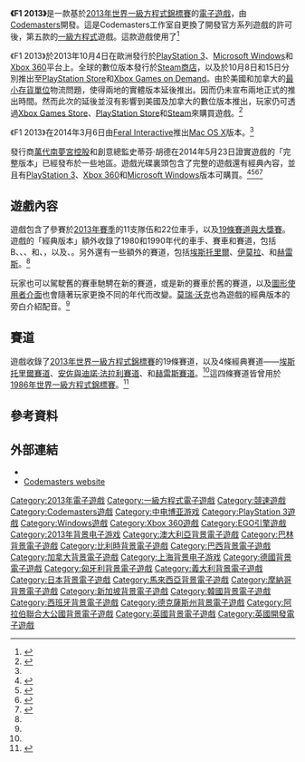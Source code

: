 {{noteTA
|G1=F1
|G2=Games
}}
{{Infobox VG
|title = F1 2013
|image = File:F12013Cover.jpg
|caption = 《F1 2013》欧版遊戲封面
|developer = Codemasters Birmingham<br />[[Feral_Interactive|Feral Interactive]]<small>（[[Mac_OS_X|Mac OS X]]）</small><ref name="Mac">{{cite news|url=http://www.feralinteractive.com/en/news/412/|title=A strong start: F1™ 2013 out now on Mac!|date=2014-03-06|work=feralinteractive.com|publisher=Feral Interactive|accessdate=2014-05-28|archive-date=2014-03-06|archive-url=https://web.archive.org/web/20140306204802/http://www.feralinteractive.com/en/news/412/|dead-url=no}}</ref>
|publisher = [[Codemasters|Codemasters]]<br />[[Feral_Interactive|Feral Interactive]]<small>（[[Mac_OS_X|Mac OS X]]）</small>
[[萬代南夢宮控股|萬代南夢宮控股]]（家用遊戲機版本，僅限英國）<ref>{{cite web |author=Chris Scullion |url=http://www.computerandvideogames.com/423538/namco-bandai-uk-release-schedule-updated/ |title=News: Namco Bandai UK release schedule updated |publisher=ComputerAndVideoGames.com |date=9 August 2013 |accessdate=7 October 2013 |archive-date=2013-12-02 |archive-url=https://web.archive.org/web/20131202232347/http://www.computerandvideogames.com/423538/namco-bandai-uk-release-schedule-updated/ |dead-url=no }}</ref>
|director = 史蒂芬·胡德（Steven Hood）<br /><small>（[[創意總監|創意總監]]）</small>
|series = [[一級方程式電子遊戲|一級方程式]]
|engine = {{link-en|EGO (遊戲引擎)|EGO (game engine)|EGO引擎3.0}}
|release = {{vgrelease|EU|2013年10月4日|NA|2013年10月8日<ref>{{cite news|url=http://www.formula1-game.com/us/news|title=F1™ 2013 SET TO RACE INTO STORES ON OCTOBER 8TH|date=2013-08-12|work=formula1-game.com|publisher=Codemasters|accessdate=2014-05-28|archiveurl=https://web.archive.org/web/20130816024711/http://www.formula1-game.com/us/news|archivedate=2013-08-16|dead-url=no}}</ref>}}
| genre = [[競速遊戲|競速]]
|modes = [[單人電子遊戲|單人]]、[[多人電子遊戲|多人]]
|platforms = [[Microsoft_Windows|Microsoft Windows]]、[[PlayStation_3|PlayStation 3]]、[[Xbox_360|Xbox 360]]、[[Mac_OS|Mac]]
}}

'''《F1 2013》'''是一款基於[[2013年世界一級方程式錦標賽|2013年世界一級方程式錦標賽]]的[[電子遊戲|電子遊戲]]，由[[Codemasters|Codemasters]]開發。這是Codemasters工作室自更換了開發官方系列遊戲的許可後，第五款的[[一級方程式電子遊戲|一級方程式]]遊戲。這款遊戲使用了{{link-en|EGO (遊戲引擎)|EGO (game engine)|EGO引擎}}<ref name="F12013Announcement">{{cite web|title=Announcing F1 2013|url=http://community.codemasters.com/t5/Codies-Blog/Announcing-F1-2013/ba-p/305818|publisher=Codemasters|accessdate=15 July 2013|deadurl=yes|archiveurl=https://web.archive.org/web/20131023080829/http://community.codemasters.com/t5/Codies-Blog/Announcing-F1-2013/ba-p/305818|archivedate=2013-10-23}}</ref>

《F1 2013》於2013年10月4日在歐洲發行於[[PlayStation_3|PlayStation 3]]、[[Microsoft_Windows|Microsoft Windows]]和[[Xbox_360|Xbox 360]]平台上。全球的數位版本發行於[[Steam|Steam商店]]，以及於10月8日和15日分別推出至[[PlayStation_Store|PlayStation Store]]和[[Xbox_Games_Store|Xbox Games on Demand]]。由於美國和加拿大的[[最小存貨單位|最小存貨單位]]物流問題，使得兩地的實體版本延後推出。因而仍未宣布兩地正式的推出時間。然而此次的延後並沒有影響到美國及加拿大的數位版本推出，玩家仍可透過[[Xbox_Games_Store|Xbox Games Store]]、[[PlayStation_Store|PlayStation Store]]和[[Steam|Steam]]來購買遊戲。<ref name="F12013Delay">{{cite web |title=North American F1 2013 Physical Retail Release Date To Be Revised |url=http://www.formula1-game.com/us/news/43/north-american-f1-2013-physical-retail-release-date-to-be-revised---digital-release-unaffected |publisher=Codemasters |accessdate=23 March 2014 |deadurl=yes |archiveurl=https://web.archive.org/web/20131231014545/http://www.formula1-game.com/us/news/43/north-american-f1-2013-physical-retail-release-date-to-be-revised---digital-release-unaffected |archivedate=2013-12-31 }}</ref>

《F1 2013》在2014年3月6日由[[Feral_Interactive|Feral Interactive]]推出[[Mac_OS_X|Mac OS X]]版本。<ref name="Mac" />

發行商[[萬代南夢宮控股|萬代南夢宮控股]]和創意總監史蒂芬·胡德在2014年5月23日證實遊戲的「完整版本」已經發布於一些地區。遊戲光碟裏頭包含了完整的遊戲還有經典內容，並且有[[PlayStation_3|PlayStation 3]]、[[Xbox_360|Xbox 360]]和[[Microsoft_Windows|Microsoft Windows]]版本可購買。<ref>{{cite web|url=http://www.bandainamcogames.co.uk/index.php/product/f1-2013-complete-edition/pc|title=F1 2013: COMPLETE EDITION (PC)|work=bandainamcogames.co.uk|publisher=[[萬代南夢宮控股|NAMCO BANDAI GAMES]]|accessdate=2014-05-28|deadurl=yes|archiveurl=https://web.archive.org/web/20140413142427/http://www.bandainamcogames.co.uk/index.php/product/f1-2013-complete-edition/pc|archivedate=2014-04-13}}</ref><ref>{{cite web|url=http://www.amazon.co.uk/Formula-2013-Complete-Edition-Xbox/dp/B00J03M6O6|title=Formula 1 2013: Complete Edition (Xbox 360)|work=amazon.co.uk|publisher=[[Amazon.com|Amazon.com]]|accessdate=2014-05-28|archive-date=2016-03-04|archive-url=https://web.archive.org/web/20160304235639/http://www.amazon.co.uk/Formula-2013-Complete-Edition-Xbox/dp/B00J03M6O6|dead-url=no}}</ref><ref>{{cite web|url=http://www.bandainamcogames.co.uk/product/f1-2013-complete-edition/xbox-360|title=F1 2013: COMPLETE EDITION (X360)|work=bandainamcogames.co.uk|publisher=[[萬代南夢宮控股|NAMCO BANDAI GAMES]]|accessdate=2014-05-28|deadurl=yes|archiveurl=https://web.archive.org/web/20140421064540/http://www.bandainamcogames.co.uk/product/f1-2013-complete-edition/xbox-360|archivedate=2014-04-21}}</ref><ref>{{cite web|url=https://twitter.com/T4RG4/status/451656201437462528|title=Steve Hood twitter|work=twitter.com|accessdate=2014-05-28|archive-date=2016-04-06|archive-url=https://web.archive.org/web/20160406220729/https://twitter.com/t4rg4/status/451656201437462528|dead-url=no}}</ref>

==遊戲內容==
遊戲包含了參賽於[[2013年世界一級方程式錦標賽|2013年賽季]]的11支隊伍和22位車手，以及[[2013年世界一級方程式錦標賽#2013年賽歷|19條賽道與大獎賽]]。遊戲的「經典版本」額外收錄了1980和1990年代的車手、賽車和賽道，包括{{link-en|威廉斯FW07|Williams FW07}}B、{{link-en|威廉斯FW12|Williams FW12|FW12}}、{{link-en|威廉斯FW14B|Williams FW14B|FW14B}}、{{link-en|威廉斯FW18|Williams FW18|FW18}}和{{link-en|法拉利F399|Ferrari F399}}、{{link-en|法拉利F1/87|Ferrari F1/87|F1/87/88C}}，以及{{link-en|蓮花98T|Lotus 98T}}、{{link-en|蓮花100T|Lotus 100T|100T}}。另外還有一些額外的賽道，包括[[埃斯托里爾賽道|埃斯托里爾]]、[[安佐與迪諾·法拉利賽道|伊莫拉]]、{{link-en|布蘭茲哈奇賽道|Brands Hatch|布蘭茲哈奇}}和[[赫雷斯賽道|赫雷斯]]。<ref name=F12013Announcement/>

玩家也可以駕駛舊的賽車馳騁在新的賽道，或是新的賽車於舊的賽道，以及[[圖形使用者介面|圖形使用者介面]]也會隨著玩家更換不同的年代而改變。[[莫瑞·沃克|莫瑞·沃克]]也為遊戲的經典版本的旁白介紹配音。<ref name=F12013Announcement/>

==賽道==
遊戲收錄了[[2013年世界一級方程式錦標賽|2013年世界一級方程式錦標賽]]的19條賽道，以及4條經典賽道——[[埃斯托里爾賽道|埃斯托里爾賽道]]、[[安佐與迪諾·法拉利賽道|安佐與迪諾·法拉利賽道]]、{{link-en|布蘭茲哈奇賽道|Brands Hatch}}和[[赫雷斯賽道|赫雷斯賽道]]。<ref name=F12013Announcement/>這四條賽道皆曾用於[[1986年世界一級方程式錦標賽|1986年世界一級方程式錦標賽]]。<ref>{{cite web|url=http://www.formula1.com/results/season/1986/|title=1986 FIA Formula One World Championship®|work=formula1.com|publisher=[[Formula_One|Formula One]]|accessdate=2014-05-28|archive-date=2014-05-05|archive-url=https://web.archive.org/web/20140505010940/http://www.formula1.com/results/season/1986/|dead-url=no}}</ref>

==參考資料==
{{reflist|30em}}

==外部連結==
*{{Official website|http://www.formula1-game.com/}}
*[http://www.codemasters.com/ Codemasters website]{{Wayback|url=http://www.codemasters.com/ |date=20140709043703 }}

[[Category:2013年電子遊戲|Category:2013年電子遊戲]]
[[Category:一級方程式電子遊戲|Category:一級方程式電子遊戲]]
[[Category:競速遊戲|Category:競速遊戲]]
[[Category:Codemasters遊戲|Category:Codemasters遊戲]]
[[Category:中电博亚游戏|Category:中电博亚游戏]]
[[Category:PlayStation_3遊戲|Category:PlayStation 3遊戲]]
[[Category:Windows遊戲|Category:Windows遊戲]]
[[Category:Xbox_360遊戲|Category:Xbox 360遊戲]]
[[Category:EGO引擎遊戲|Category:EGO引擎遊戲]]
[[Category:2013年背景电子游戏|Category:2013年背景电子游戏]]
[[Category:澳大利亞背景電子遊戲|Category:澳大利亞背景電子遊戲]]
[[Category:巴林背景電子遊戲|Category:巴林背景電子遊戲]]
[[Category:比利時背景電子遊戲|Category:比利時背景電子遊戲]]
[[Category:巴西背景電子遊戲|Category:巴西背景電子遊戲]]
[[Category:加拿大背景電子遊戲|Category:加拿大背景電子遊戲]]
[[Category:上海背景电子游戏|Category:上海背景电子游戏]]
[[Category:德國背景電子遊戲|Category:德國背景電子遊戲]]
[[Category:匈牙利背景電子遊戲|Category:匈牙利背景電子遊戲]]
[[Category:義大利背景電子遊戲|Category:義大利背景電子遊戲]]
[[Category:日本背景電子遊戲|Category:日本背景電子遊戲]]
[[Category:馬來西亞背景電子遊戲|Category:馬來西亞背景電子遊戲]]
[[Category:摩納哥背景電子遊戲|Category:摩納哥背景電子遊戲]]
[[Category:新加坡背景電子遊戲|Category:新加坡背景電子遊戲]]
[[Category:韓國背景電子遊戲|Category:韓國背景電子遊戲]]
[[Category:西班牙背景電子遊戲|Category:西班牙背景電子遊戲]]
[[Category:德克薩斯州背景電子遊戲|Category:德克薩斯州背景電子遊戲]]
[[Category:阿拉伯聯合大公國背景電子遊戲|Category:阿拉伯聯合大公國背景電子遊戲]]
[[Category:英國背景電子遊戲|Category:英國背景電子遊戲]]
[[Category:英國開發電子遊戲|Category:英國開發電子遊戲]]